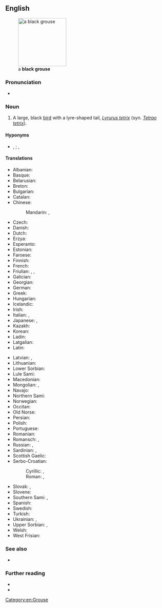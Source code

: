 ==English==
[[File:Black Grouse Nationalpark Bayerischer Wald.jpg|thumb|150px|a '''black grouse''']]

===Pronunciation===
* {{IPA|/ˈblæk ɡɹɑʊs/|lang=en}}

===Noun===
{{en-noun}}

# A large, black [[bird]] with a lyre-shaped tail, ''[[Lyrurus tetrix]]'' (syn. ''[[Tetrao tetrix]]'').

====Hyponyms====
* {{sense|Lyrurus tetrix}} {{l|en|blackcock}}, {{vern|heath cock}} {{qualifier|male}}; {{vern|grey hen}}, {{vern|greyhen}} {{qualifier|female}}

====Translations====
{{trans-top|''Lyrurus tetrix''}}
* Albanian: {{t|sq|gjeli lirë}}
* Basque: {{t|eu|lira-oilar}}
* Belarusian: {{t|be|цецяру́к|m|sc=Cyrl}}
* Breton: {{t|br|skilgog du}}
* Bulgarian: {{t|bg|тетрев|m|sc=Cyrl}}
* Catalan: {{t|ca|gall de cua forcada}}
* Chinese:
*: Mandarin: {{t+|cmn|黑琴雞|sc=Hani}}, {{t+|cmn|黑琴鸡|tr=hēiqínjī|sc=Hani}}
* Czech: {{t|cs|tetřívek|m}}
* Danish: {{t+|da|urfugl|c}}
* Dutch: {{t+|nl|korhoen|n}}
* Erzya: {{t|myv|вирятякш}}
* Esperanto: {{t|eo|tetro}}
* Estonian: {{t|et|teder}}
* Faroese: {{t|fo|orri|m}}
* Finnish: {{t+|fi|teeri}}
* French: {{t+|fr|tétras lyre|m}}
* Friulian: {{t|fur|gjal forcjŕs}}, {{t|fur|gjal forcel}}, {{t|fur|forcel}}
* Galician: {{t|gl|galo lira}}
* Georgian: {{t|ka|როჭო}}
* German: {{t+|de|Birkhuhn|n}}
* Greek: {{t|el|λυροπετεινός|m|sc=Grek}}
* Hungarian: {{t+|hu|nyírfajd}}
* Icelandic: {{t|is|orri}}
* Irish: {{t|ga|liathchearc}}
* Italian: {{t|it|gallo forcello|m}}, {{t|it|fagiano di monte|m}}
* Japanese: {{t|ja|クロライチョウ|tr=kuroraichō|sc=Jpan}}, {{t|ja|黒雷鳥|tr=くろらいちょう, kuroraichō|sc=Jpan}}
* Kazakh: {{t|kk|құр|sc=Cyrl}}
* Korean: {{t|ko|멧닭|tr=metdalk}}
* Ladin: {{t|lld|gial fosch}}
* Latgalian: {{t|ltg|rubyns}}
* Latin: {{t+|la|tetrao}}
{{trans-mid}}
* Latvian: {{t|lv|rubenis}}, {{t+|lv|teteris|m}}
* Lithuanian: {{t+|lt|tetervinas|m}}
* Lower Sorbian: {{t|dsb|źiwa kokoš}}
* Lule Sami: {{t|smj|hurre}}
* Macedonian: {{t|mk|мал тетреб|m|sc=Cyrl}}
* Mongolian: {{t+|mn|хур}}, {{t|mn|хар хур}}
* Navajo: {{t|nv|Tó wónaanídę́ę́ʼ dįʼ łizhinígíí}}
* Northern Sami: {{t|se|hurri}}
* Norwegian: {{t|no|orrfugl}}
* Occitan: {{t|oc|gal salvatge}}
* Old Norse: {{t|non|orri|m}}
* Persian: {{t|fa|سیاه خروس|tr=siyâh-e xorus}}
* Polish: {{t+|pl|cietrzew|m}}
* Portuguese: {{t|pt|faisão montês|m}}
* Romanian: {{t+|ro|cocoș-de-mesteacăn}}
* Romansch: {{t|rm|cot da draussa}}, {{t|rm|gialina da draussa}}
* Russian: {{t+|ru|те́терев|m}}, {{t+|ru|те́терев-коса́ч|m}}
* Sardinian: {{t|sc|pidraxu de monti}}, {{t|sc|cirolitta}}
* Scottish Gaelic: {{t|gd|eun-fraoich}}
* Serbo-Croatian:
*: Cyrillic: {{t|sh|мали тетреб|m}}, {{t|sh|мали тетријеб|m}}
*: Roman: {{t+|sh|mali tetreb|m}}, {{t+|sh|mali tetrijeb|m}}
* Slovak: {{t+|sk|tetrov hoľniak|m}}, {{t+|sk|tetrov|m}}
* Slovene: {{t+|sl|ruševec|m}}
* Southern Sami: {{t|sma|hurrie}}, {{t|sma|snåhta}}
* Spanish: {{t|es|gallo lira|m}}
* Swedish: {{t+|sv|orre}}
* Turkish: {{t+|tr|orman horozu}}
* Ukrainian: {{t|uk|тетеру́к|m|sc=Cyrl}}, {{t|uk|те́терев|m|sc=Cyrl}}
* Upper Sorbian: {{t|hsb|ćećor}}, {{t|hsb|brězan}}
* Welsh: {{t|cy|grugiar ddu}}
* West Frisian: {{t|fy|kuorhin}}
{{trans-bottom}}

===See also===
* {{l|en|Appendix:List of sequence animal genomes/October 2014}}

===Further reading===
* {{pedia}}
* {{specieslite|i=1|Lyrurus tetrix}}

[[Category:en:Grouse]]